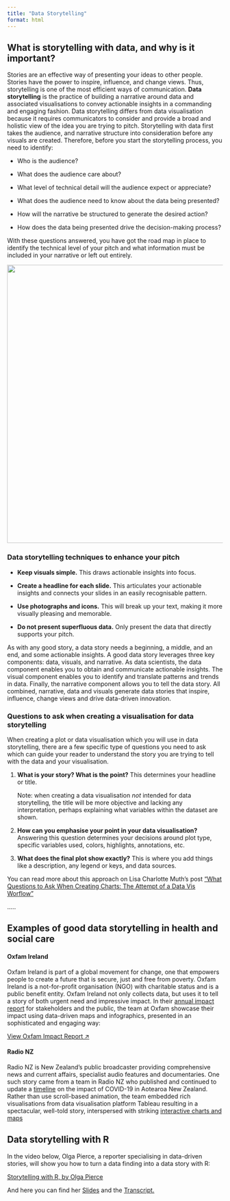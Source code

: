 ```yaml
---
title: "Data Storytelling"
format: html
---
```


## What is storytelling with data, and why is it important?

Stories are an effective way of presenting your ideas to other people. Stories have the power to inspire, influence, and change views. Thus, storytelling is one of the most efficient ways of communication. **Data storytelling** is the practice of building a narrative around data and associated visualisations to convey actionable insights in a commanding and engaging fashion. Data storytelling differs from data visualisation because it requires communicators to consider and provide a broad and holistic view of the idea you are trying to pitch. Storytelling with data first takes the audience, and narrative structure into consideration before any visuals are created. Therefore, before you start the storytelling process, you need to identify:

-   Who is the audience?

-   What does the audience care about?

-   What level of technical detail will the audience expect or appreciate?

-   What does the audience need to know about the data being presented?

-   How will the narrative be structured to generate the desired action?

-   How does the data being presented drive the decision-making process?

With these questions answered, you have got the road map in place to identify the technical level of your pitch and what information must be included in your narrative or left out entirely.

![](images/week3.3.Effective_data_storytelling.png.jpg){fig-align="center" width="649"}

### **Data storytelling techniques to enhance your pitch**

-   **Keep visuals simple.** This draws actionable insights into focus.

-   **Create a headline for each slide.** This articulates your actionable insights and connects your slides in an easily recognisable pattern.

-   **Use photographs and icons.** This will break up your text, making it more visually pleasing and memorable.

-   **Do not present superfluous data.** Only present the data that directly supports your pitch.

As with any good story, a data story needs a beginning, a middle, and an end, and some actionable insights. A good data story leverages three key components: data, visuals, and narrative. As data scientists, the data component enables you to obtain and communicate actionable insights. The visual component enables you to identify and translate patterns and trends in data. Finally, the narrative component allows you to tell the data story. All combined, narrative, data and visuals generate data stories that inspire, influence, change views and drive data-driven innovation.

### **Questions to ask when creating a visualisation for data storytelling**

When creating a plot or data visualisation which you will use in data storytelling, there are a few specific type of questions you need to ask which can guide your reader to understand the story you are trying to tell with the data and your visualisation.

1.  **What is your story? What is the point?** This determines your headline or title.

    Note: when creating a data visualisation *not* intended for data storytelling, the title will be more objective and lacking any interpretation, perhaps explaining what variables within the dataset are shown.

2.  **How can you emphasise your point in your data visualisation?** Answering this question determines your decisions around plot type, specific variables used, colors, highlights, annotations, etc.

3.  **What does the final plot show exactly?** This is where you add things like a description, any legend or keys, and data sources.

You can read more about this approach on Lisa Charlotte Muth's post ["What Questions to Ask When Creating Charts: The Attempt of a Data Vis Worflow"](https://blog.datawrapper.de/better-charts/)

.....

## **Examples of good data storytelling in health and social care**

#### **Oxfam Ireland**

Oxfam Ireland is part of a global movement for change, one that empowers people to create a future that is secure, just and free from poverty. Oxfam Ireland is a not-for-profit organisation (NGO) with charitable status and is a public benefit entity. Oxfam Ireland not only collects data, but uses it to tell a story of both urgent need and impressive impact. In their [annual impact report](https://stories.oxfamireland.org/impact/index.html) for stakeholders and the public, the team at Oxfam showcase their impact using data-driven maps and infographics, presented in an sophisticated and engaging way:

[View Oxfam Impact Report ↗](https://stories.oxfamireland.org/impact/index.html){target="_blank"}

#### **Radio NZ**

Radio NZ is New Zealand's public broadcaster providing comprehensive news and current affairs, specialist audio features and documentaries. One such story came from a team in Radio NZ who published and continued to update a [timeline](https://shorthand.radionz.co.nz/coronavirus-timeline/index.html) on the impact of COVID-19 in Aotearoa New Zealand. Rather than use scroll-based animation, the team embedded rich visualisations from data visualisation platform Tableau resulting in a spectacular, well-told story, interspersed with striking [interactive charts and maps](https://public.tableau.com/views/covid-daily-totals/Dashboard1?:increment_view_count=no&:embed=y&:sid=&:redirect=auth&:embed_code_version=3&:loadOrderID=2&:display_count=y&publish=yes&:origin=viz_share_link)

## Data storytelling with R

In the video below, Olga Pierce, a reporter specialising in data-driven stories, will show you how to turn a data finding into a data story with R:

[Storytelling with R, by Olga Pierce](https://media.ed.ac.uk/media/Storytelling+with+R+-+Olga+Pierce/1_xc2q7ntb)

And here you can find her <a href="files/OlgaPierce_Storytelling_with_R.pptx" target="_blank"> Slides</a> and the <a href="files/Storytelling_with_R–Olga_Pierce.docx" target="_blank"> Transcript.</a>
